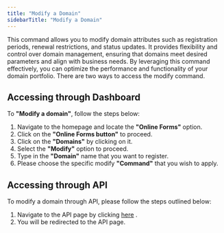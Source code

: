 ```yaml
---
title: "Modify a Domain"
sidebarTitle: "Modify a Domain"
---
```


This command allows you to modify domain attributes such as registration periods, renewal restrictions, and status updates. It provides flexibility and control over domain management, ensuring that domains meet desired parameters and align with business needs. By leveraging this command effectively, you can optimize the performance and functionality of your domain portfolio. There are two ways to access the modify command.

## Accessing through Dashboard
To **"Modify a domain"**, follow the steps below:

1. Navigate to the homepage and locate the **"Online Forms"** option.
2. Click on the **"Online Forms button"** to proceed.
3. Click on the **"Domains"** by clicking on it.
4. Select the **"Modify"** option to proceed.
5. Type in the **"Domain"** name that you want to register.
6. Please choose the specific modify **"Command"** that you wish to apply.


## Accessing through API

To modify a domain through API, please follow the steps outlined below:

1. Navigate to the API page by clicking [here](https://superreseller-qa.nominus.host/api/swagger-ui?expand=Domains:RenewDomain#/ModifyDomai) .
2. You will be redirected to the API page.
